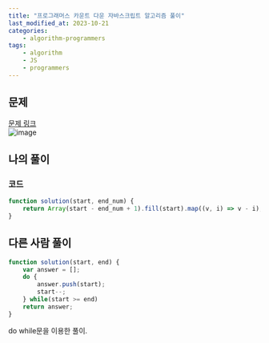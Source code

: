 ```yaml
---
title: "프로그래머스 카운트 다운 자바스크립트 알고리즘 풀이"
last_modified_at: 2023-10-21
categories:
    - algorithm-programmers
tags:
    - algorithm
    - JS
    - programmers
---
```


## 문제
[문제 링크](https://school.programmers.co.kr/learn/courses/30/lessons/181899)  
![image](https://github.com/makepin2r/TIL/assets/39889583/ebb1018e-2528-49c6-a7f8-b1c8d0bd1d30)

## 나의 풀이
### 코드
```javascript
function solution(start, end_num) {
    return Array(start - end_num + 1).fill(start).map((v, i) => v - i);
}
```

## 다른 사람 풀이
```javascript
function solution(start, end) {
    var answer = [];
    do {
        answer.push(start);
        start--;
    } while(start >= end)
    return answer;
}
```
do while문을 이용한 풀이.